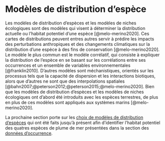 # Modèles de distribution d'espèce {#sec-model}

Les modèles de distribution d'espèces et les modèles de niches écologiques sont des modèles qui visent à déterminer la distribution actuelle ou l'habitat potentiel d'une espèce [@melo-merino2020].
Ces cartes de distributions peuvent entres autres servir à prédire les impacts des perturbations anthropiques et des changements climatiques sur la distribution d'une espèce à des fins de conservation [@melo-merino2020].
Le modèle le plus commun est le modèle corrélatif, qui consiste à expliquer la distribution de l'espèce en se basant sur les corrélations entre ses occurrences et un ensemble de variables environnementales [@franklin2010].
D'autres modèles sont méchanistiques, orientés sur les processus tels que la capacité de dispersion et les interactions biotiques, alors que d'autres ne sont que des interpolations spatiales [@bahn2007;@peterson2012;@peterson2015;@melo-merino2020].
Bien que les modèles de distribution d'espèces et les modèles de niches écologiques ont d'abord été introduits avec les espèces terrestres, de plus en plus de ces modèles sont appliqués aux systèmes marins [@melo-merino2020]. 


La prochaine section porte sur les [choix de modèles de distribution d'espèces](models.qmd) qui ont été faits jusqu'à présent afin d'identifier l'habitat potentiel des quatres espèces de plume de mer présentées dans la section des [données d'occurrence](sea_pens_occurrence_data.qmd).